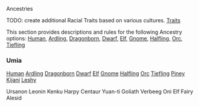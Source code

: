 Ancestries


TODO: create additional Racial Traits based on various cultures. 
[[traits|Traits]]

This section provides descriptions and rules for the following Ancestry options:
[[human|Human]], [[ardling|Ardling]], [[dragonborn|Dragonborn]], [[dwarf|Dwarf]], [[elf|Elf]], [[gnome|Gnome]], [[halfling|Halfling]], [[orc|Orc]], [[tiefling|Tiefling]]

=== Umia ===
[[human|Human]]
[[ardling|Ardling]]
[[dragonborn|Dragonborn]]
[[dwarf|Dwarf]]
[[elf|Elf]]
[[gnome|Gnome]]
[[halfling|Halfling]]
[[orc|Orc]]
[[tiefling|Tiefling]]
[[piney|Piney]]
[[kijani|Kijani]]
[[leshy|Leshy]]

Ursanon
Leonin
Kenku
Harpy
Centaur
Yuan-ti
Goliath
Verbeeg
Oni
Elf
Fairy
Alesid
